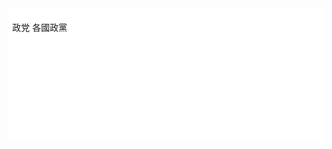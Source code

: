 <div style="height: 200px; overflow: auto; padding: 5px; background: white; border: 1px solid white;"> 
{{div col|2}}
<categorytree>政党</categorytree>
<categorytree>各國政黨‎ </categorytree>
{{div col end}}
</div>